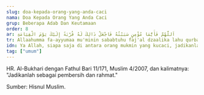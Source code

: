 ```yaml
---
slug: doa-kepada-orang-yang-anda-caci
nama: Doa Kepada Orang Yang Anda Caci
grup: Beberapa Adab Dan Keutamaan
order: 8
ar: اَللَّهُمَّ فَأَيُّمَا مُؤْمِنٍ سَبَبْتُهُ فَاجْعَلْ ذَالِكَ لَهُ قُرْبَةً إِلَيْكَ يَوْمَ الْقِيَامَةِ
tr: Allaahumma fa-ayyumaa mu'minin sababtuhu faj'al dzaalika lahu qurbatan ilaika yaumal qiyaamah.
idn: Ya Allah, siapa saja di antara orang mukmin yang kucaci, jadikanlah sebagai sarana yang mendekatkan dirinya kepadaMu di hari Kiamat.
tag: ["umum"]
---
```


HR. Al-Bukhari dengan Fathul Bari 11/171, Muslim 4/2007, dan kalimatnya: "Jadikanlah sebagai pembersih dan rahmat."

Sumber: Hisnul Muslim.
